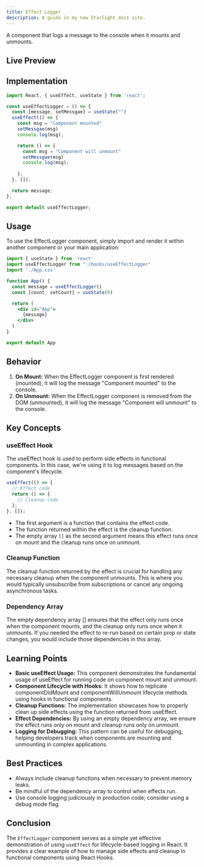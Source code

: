 ```yaml
---
title: Effect Logger
description: A guide in my new Starlight docs site.
---
```


A component that logs a message to the console when it mounts and unmounts.

## Live Preview
<LiveEditor project="effect-logger-wddnv8" files="src/App.jsx,src/hooks/useEffectLogger.js"/>


## Implementation
```js
import React, { useEffect, useState } from 'react';

const useEffectLogger = () => {
  const [message, setMessgae] = useState("")
  useEffect(() => {
    const msg = "Component mounted"
    setMessgae(msg)
    console.log(msg);

    return () => {
      const msg = "Component will unmount"
      setMessgae(msg)
      console.log(msg);
  
    };
  }, []);

  return message;
};

export default useEffectLogger;
```
## Usage
To use the EffectLogger component, simply import and render it within another component or your main application:

```jsx
import { useState } from 'react'
import useEffectLogger from "./hooks/useEffectLogger"
import './App.css'

function App() {
  const message = useEffectLogger()
  const [count, setCount] = useState(0)

  return (
    <div id="App">
      {message}
    </div>
  )
}

export default App
```

## Behavior

1. **On Mount:** When the EffectLogger component is first rendered (mounted), it will log the message "Component mounted" to the console.
2. **On Unmount:** When the EffectLogger component is removed from the DOM (unmounted), it will log the message "Component will unmount" to the console.

## Key Concepts

### useEffect Hook
The useEffect hook is used to perform side effects in functional components. In this case, we're using it to log messages based on the component's lifecycle.
```jsx
useEffect(() => {
  // Effect code
  return () => {
    // Cleanup code
  };
}, []);
```

- The first argument is a function that contains the effect code.
- The function returned within the effect is the cleanup function.
- The empty array `[]` as the second argument means this effect runs once on mount and the cleanup runs once on unmount.

### Cleanup Function
The cleanup function returned by the effect is crucial for handling any necessary cleanup when the component unmounts. This is where you would typically unsubscribe from subscriptions or cancel any ongoing asynchronous tasks.

### Dependency Array
The empty dependency array [] ensures that the effect only runs once when the component mounts, and the cleanup only runs once when it unmounts. If you needed the effect to re-run based on certain prop or state changes, you would include those dependencies in this array.

## Learning Points

- **Basic useEffect Usage:** This component demonstrates the fundamental usage of useEffect for running code on component mount and unmount.
- **Component Lifecycle with Hooks:** It shows how to replicate componentDidMount and componentWillUnmount lifecycle methods using hooks in functional components.
- **Cleanup Functions:** The implementation showcases how to properly clean up side effects using the function returned from useEffect.
- **Effect Dependencies:** By using an empty dependency array, we ensure the effect runs only on mount and cleanup runs only on unmount.
- **Logging for Debugging:** This pattern can be useful for debugging, helping developers track when components are mounting and unmounting in complex applications.

## Best Practices

- Always include cleanup functions when necessary to prevent memory leaks.
- Be mindful of the dependency array to control when effects run.
- Use console logging judiciously in production code; consider using a debug mode flag.

## Conclusion

The `EffectLogger` component serves as a simple yet effective demonstration of using `useEffect` for lifecycle-based logging in React. It provides a clear example of how to manage side effects and cleanup in functional components using React Hooks.
